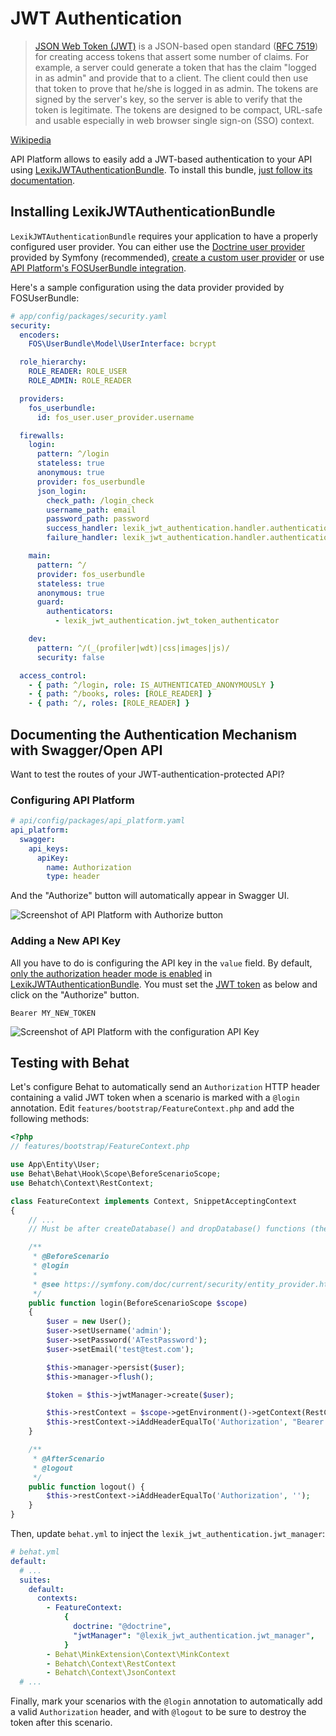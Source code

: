 # JWT Authentication

> [JSON Web Token (JWT)](https://jwt.io/) is a JSON-based open standard ([RFC 7519](https://tools.ietf.org/html/rfc7519)) for creating access tokens that assert some number of claims. For example, a server could generate a token that has the claim "logged in as admin" and provide that to a client. The client could then use that token to prove that he/she is logged in as admin. The tokens are signed by the server's key, so the server is able to verify that the token is legitimate. The tokens are designed to be compact, URL-safe and usable especially in web browser single sign-on (SSO) context.

[Wikipedia](https://en.wikipedia.org/wiki/JSON_Web_Token)

API Platform allows to easily add a JWT-based authentication to your API using [LexikJWTAuthenticationBundle](https://github.com/lexik/LexikJWTAuthenticationBundle).
To install this bundle, [just follow its documentation](https://github.com/lexik/LexikJWTAuthenticationBundle/blob/master/Resources/doc/index.md).

## Installing LexikJWTAuthenticationBundle

`LexikJWTAuthenticationBundle` requires your application to have a properly configured user provider.
You can either use the [Doctrine user provider](https://symfony.com/doc/current/security/entity_provider.html) provided
by Symfony (recommended), [create a custom user provider](http://symfony.com/doc/current/security/custom_provider.html)
or use [API Platform's FOSUserBundle integration](fosuser-bundle.md).

Here's a sample configuration using the data provider provided by FOSUserBundle:

```yaml
# app/config/packages/security.yaml
security:
  encoders:
    FOS\UserBundle\Model\UserInterface: bcrypt

  role_hierarchy:
    ROLE_READER: ROLE_USER
    ROLE_ADMIN: ROLE_READER

  providers:
    fos_userbundle:
      id: fos_user.user_provider.username

  firewalls:
    login:
      pattern: ^/login
      stateless: true
      anonymous: true
      provider: fos_userbundle
      json_login:
        check_path: /login_check
        username_path: email
        password_path: password
        success_handler: lexik_jwt_authentication.handler.authentication_success
        failure_handler: lexik_jwt_authentication.handler.authentication_failure

    main:
      pattern: ^/
      provider: fos_userbundle
      stateless: true
      anonymous: true
      guard:
        authenticators:
          - lexik_jwt_authentication.jwt_token_authenticator

    dev:
      pattern: ^/(_(profiler|wdt)|css|images|js)/
      security: false

  access_control:
    - { path: ^/login, role: IS_AUTHENTICATED_ANONYMOUSLY }
    - { path: ^/books, roles: [ROLE_READER] }
    - { path: ^/, roles: [ROLE_READER] }
```

## Documenting the Authentication Mechanism with Swagger/Open API

Want to test the routes of your JWT-authentication-protected API?

### Configuring API Platform

```yaml
# api/config/packages/api_platform.yaml
api_platform:
  swagger:
    api_keys:
      apiKey:
        name: Authorization
        type: header
```

And the "Authorize" button will automatically appear in Swagger UI.

![Screenshot of API Platform with Authorize button](images/JWTAuthorizeButton.png)

### Adding a New API Key

All you have to do is configuring the API key in the `value` field.
By default, [only the authorization header mode is enabled](https://github.com/lexik/LexikJWTAuthenticationBundle/blob/master/Resources/doc/index.md#2-use-the-token) in [LexikJWTAuthenticationBundle](https://github.com/lexik/LexikJWTAuthenticationBundle).
You must set the [JWT token](https://github.com/lexik/LexikJWTAuthenticationBundle/blob/master/Resources/doc/index.md#1-obtain-the-token) as below and click on the "Authorize" button.

```
Bearer MY_NEW_TOKEN
```

![Screenshot of API Platform with the configuration API Key](images/JWTConfigureApiKey.png)

## Testing with Behat

Let's configure Behat to automatically send an `Authorization` HTTP header containing a valid JWT token when a scenario is marked with a `@login` annotation. Edit `features/bootstrap/FeatureContext.php` and add the following methods:

```php
<?php
// features/bootstrap/FeatureContext.php

use App\Entity\User;
use Behat\Behat\Hook\Scope\BeforeScenarioScope;
use Behatch\Context\RestContext;

class FeatureContext implements Context, SnippetAcceptingContext
{
    // ...
    // Must be after createDatabase() and dropDatabase() functions (the order matters)

    /**
     * @BeforeScenario
     * @login
     *
     * @see https://symfony.com/doc/current/security/entity_provider.html#creating-your-first-user
     */
    public function login(BeforeScenarioScope $scope)
    {
        $user = new User();
        $user->setUsername('admin');
        $user->setPassword('ATestPassword');
        $user->setEmail('test@test.com');

        $this->manager->persist($user);
        $this->manager->flush();

        $token = $this->jwtManager->create($user);

        $this->restContext = $scope->getEnvironment()->getContext(RestContext::class);
        $this->restContext->iAddHeaderEqualTo('Authorization', "Bearer $token");
    }

    /**
     * @AfterScenario
     * @logout
     */
    public function logout() {
        $this->restContext->iAddHeaderEqualTo('Authorization', '');
    }
}
```

Then, update `behat.yml` to inject the `lexik_jwt_authentication.jwt_manager`:

```yaml
# behat.yml
default:
  # ...
  suites:
    default:
      contexts:
        - FeatureContext:
            {
              doctrine: "@doctrine",
              "jwtManager": "@lexik_jwt_authentication.jwt_manager",
            }
        - Behat\MinkExtension\Context\MinkContext
        - Behatch\Context\RestContext
        - Behatch\Context\JsonContext
  # ...
```

Finally, mark your scenarios with the `@login` annotation to automatically add a valid `Authorization` header, and with `@logout` to be sure to destroy the token after this scenario.
